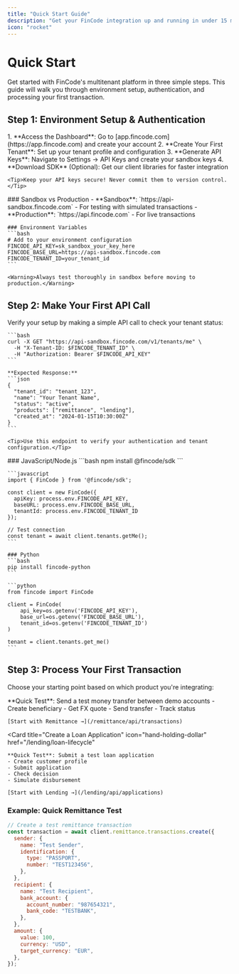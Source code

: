 ```yaml
---
title: "Quick Start Guide"
description: "Get your FinCode integration up and running in under 15 minutes"
icon: "rocket"
---
```


# Quick Start

Get started with FinCode's multitenant platform in three simple steps. This guide will walk you through environment setup, authentication, and processing your first transaction.

## Step 1: Environment Setup & Authentication

<AccordionGroup>
  <Accordion icon="key" title="Get Your API Credentials">
    1. **Access the Dashboard**: Go to [app.fincode.com](https://app.fincode.com) and create your account
    2. **Create Your First Tenant**: Set up your tenant profile and configuration
    3. **Generate API Keys**: Navigate to Settings → API Keys and create your sandbox keys
    4. **Download SDK** (Optional): Get our client libraries for faster integration

    <Tip>Keep your API keys secure! Never commit them to version control.</Tip>

  </Accordion>

  <Accordion icon="gear" title="Configure Your Environment">
    ### Sandbox vs Production
    - **Sandbox**: `https://api-sandbox.fincode.com` - For testing with simulated transactions
    - **Production**: `https://api.fincode.com` - For live transactions

    ### Environment Variables
    ```bash
    # Add to your environment configuration
    FINCODE_API_KEY=sk_sandbox_your_key_here
    FINCODE_BASE_URL=https://api-sandbox.fincode.com
    FINCODE_TENANT_ID=your_tenant_id
    ```

    <Warning>Always test thoroughly in sandbox before moving to production.</Warning>

  </Accordion>
</AccordionGroup>

## Step 2: Make Your First API Call

<AccordionGroup>
  <Accordion icon="terminal" title="Test Authentication">
    Verify your setup by making a simple API call to check your tenant status:

    ```bash
    curl -X GET "https://api-sandbox.fincode.com/v1/tenants/me" \
      -H "X-Tenant-ID: $FINCODE_TENANT_ID" \
      -H "Authorization: Bearer $FINCODE_API_KEY"
    ```

    **Expected Response:**
    ```json
    {
      "tenant_id": "tenant_123",
      "name": "Your Tenant Name",
      "status": "active",
      "products": ["remittance", "lending"],
      "created_at": "2024-01-15T10:30:00Z"
    }
    ```

    <Tip>Use this endpoint to verify your authentication and tenant configuration.</Tip>

  </Accordion>

  <Accordion icon="code" title="SDK Installation (Optional)">
    ### JavaScript/Node.js
    ```bash
    npm install @fincode/sdk
    ```

    ```javascript
    import { FinCode } from '@fincode/sdk';

    const client = new FinCode({
      apiKey: process.env.FINCODE_API_KEY,
      baseURL: process.env.FINCODE_BASE_URL,
      tenantId: process.env.FINCODE_TENANT_ID
    });

    // Test connection
    const tenant = await client.tenants.getMe();
    ```

    ### Python
    ```bash
    pip install fincode-python
    ```

    ```python
    from fincode import FinCode

    client = FinCode(
        api_key=os.getenv('FINCODE_API_KEY'),
        base_url=os.getenv('FINCODE_BASE_URL'),
        tenant_id=os.getenv('FINCODE_TENANT_ID')
    )

    tenant = client.tenants.get_me()
    ```

  </Accordion>
</AccordionGroup>

## Step 3: Process Your First Transaction

Choose your starting point based on which product you're integrating:

<CardGroup cols={2}>
  <Card
    title="Send a Remittance"
    icon="money-bill-transfer"
    href="/remittance/process-flows"
  >
    **Quick Test**: Send a test money transfer between demo accounts
    - Create beneficiary
    - Get FX quote
    - Send transfer
    - Track status
    
    [Start with Remittance →](/remittance/api/transactions)
  </Card>

  <Card
    title="Create a Loan Application"
    icon="hand-holding-dollar"
    href="/lending/loan-lifecycle"
  >
    **Quick Test**: Submit a test loan application
    - Create customer profile
    - Submit application
    - Check decision
    - Simulate disbursement
    
    [Start with Lending →](/lending/api/applications)
  </Card>
</CardGroup>

### Example: Quick Remittance Test

```javascript
// Create a test remittance transaction
const transaction = await client.remittance.transactions.create({
  sender: {
    name: "Test Sender",
    identification: {
      type: "PASSPORT",
      number: "TEST123456",
    },
  },
  recipient: {
    name: "Test Recipient",
    bank_account: {
      account_number: "987654321",
      bank_code: "TESTBANK",
    },
  },
  amount: {
    value: 100,
    currency: "USD",
    target_currency: "EUR",
  },
});
```
